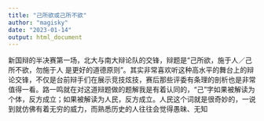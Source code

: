 ```yaml
---
title: "己所欲或己所不欲"
author: "magisky"
date: "2023-01-14"
output: html_document
---
```


新国辩的半决赛第一场，北大与南大辩论队的交锋，辩题是“己所欲，施于人／己所不欲，勿施于人 是更好的道德原则”。其实非常喜欢听这种高水平的舞台上的辩论交锋，不仅是台前辩手们在展示竞技炫技，赛后那些评委有条理的剖析也是非常值得一看。路一鸣就在对这道辩题做的题解我是有着认同的，“己”字如果被解读为个体，反方成立；如果被解读为人民，反方成立。人民这个词就是很奇妙的，一说到就仿佛有着无穷的威力，而熟悉历史的人往往会觉得愚昧、无知